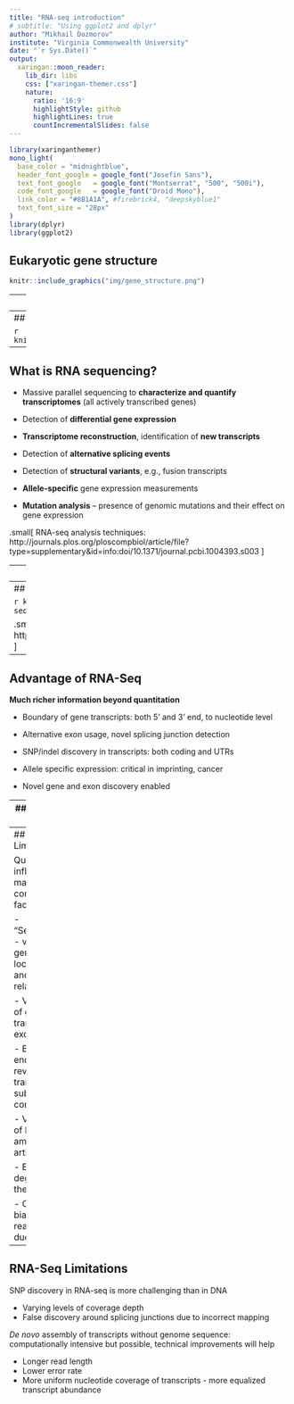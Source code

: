 ```yaml
---
title: "RNA-seq introduction"
# subtitle: "Using ggplot2 and dplyr"
author: "Mikhail Dozmorov"
institute: "Virginia Commonwealth University"
date: "`r Sys.Date()`"
output:
  xaringan::moon_reader:
    lib_dir: libs
    css: ["xaringan-themer.css"]
    nature:
      ratio: '16:9'
      highlightStyle: github
      highlightLines: true
      countIncrementalSlides: false
---
```


```r
library(xaringanthemer)
mono_light(
  base_color = "midnightblue",
  header_font_google = google_font("Josefin Sans"),
  text_font_google   = google_font("Montserrat", "500", "500i"),
  code_font_google   = google_font("Droid Mono"),
  link_color = "#8B1A1A", #firebrick4, "deepskyblue1"
  text_font_size = "28px"
)
library(dplyr)
library(ggplot2)
```

<!-- HTML style block -->
<style>
.large { font-size: 130%; }
.small { font-size: 70%; }
.tiny { font-size: 40%; }
</style>

## Eukaryotic gene structure

```r
knitr::include_graphics("img/gene_structure.png")
```

---
## Gene expression

```r
knitr::include_graphics("img/central_dogma1.png")
```

---
## Gene expression

```r
knitr::include_graphics("img/central_dogma2.png")
```

---
## What is RNA sequencing?

- Massive parallel sequencing to **characterize and quantify transcriptomes** (all actively transcribed genes)

- Detection of **differential gene expression**

- **Transcriptome reconstruction**, identification of **new transcripts**

- Detection of **alternative splicing events**

- Detection of **structural variants**, e.g., fusion transcripts

- **Allele-specific** gene expression measurements

- **Mutation analysis** – presence of genomic mutations and their effect on gene expression

.small[ RNA-seq analysis techniques: http://journals.plos.org/ploscompbiol/article/file?type=supplementary&id=info:doi/10.1371/journal.pcbi.1004393.s003 ]

---
## Sequencing technologies

Commercially available

- **Illumina/Solexa** - short reads, sequencing-by-synthesis

- **Life Technologies Ion Torrent/Proton** - short reads, Ion Semiconductor sequencing

- **Pacific Biosciences** - long reads, Single Molecule Real Time sequencing

Experimental

- **Nanopore sequencing** - continuous sequencing (very long reads), fluctuations of the ionic current from nucleotides passing through the nanopore

<!--
## Cap Analysis of Gene Expression (CAGE)

- The first 20 to 21 nucleotides at the 5' ends of capped mRNAs are extracted by a combination of cap trapping and cleavage by restriction enzyme _MmeI_.
- The "CAGE tags" then sequenced and mapped to the genome
- Produces a genome-wide picture of transcription start sites at a base-pair resolution
- "Promoterome" generated by FANTOM project

.small[ Balwierz, Piotr J., Piero Carninci, Carsten O. Daub, Jun Kawai, Yoshihide Hayashizaki, Werner Van Belle, Christian Beisel, and Erik van Nimwegen. “Methods for Analyzing Deep Sequencing Expression Data: Constructing the Human and Mouse Promoterome with DeepCAGE Data.” Genome Biology 10, no. 7 (2009): R79. doi:10.1186/gb-2009-10-7-r79. https://genomebiology.biomedcentral.com/articles/10.1186/gb-2009-10-7-r79
-->

---
## Overview of RNA sequencing technology

```r
knitr::include_graphics("img/rna-seq_tech.png")
```

.small[ Source: https://doi.org/10.1371/journal.pcbi.1004393 ]

---
## Advantage of RNA-Seq

**Much richer information beyond quantitation**

- Boundary of gene transcripts: both 5' and 3' end, to nucleotide level 

- Alternative exon usage, novel splicing junction detection

- SNP/indel discovery in transcripts: both coding and UTRs

- Allele specific expression: critical in imprinting, cancer

- Novel gene and exon discovery enabled

---
## Advantage of RNA-Seq

**Flexibiliry at quantitation**

- Unlimited dynamic range: by increasing depth as needed

- Higher specificity and accuracy: digital counts of transcript copies, very low background noise

- Higher sensitivity: more transcripts and more differential genes detected

- Re-analysis easily done by computation, as gene annotation keeps evolving 

- _De novo_ assembly possible, not relying on reference genome sequence 

<!--
## SEQC RNA-seq quality control.

- The third phase of the MicroArray Quality Control (MAQC) project, also known as the Sequencing Quality Control (SEQC) project, aims to assess the technical performance of high-throughput sequencing platforms by generating benchmarking data sets
- The design includes four different sample types, namely samples A, B, C and D
    - Sample A is Stratagene’s universal human reference (UHR) RNA
    - Sample B is Ambion’s human brain reference RNA
    - Samples C and D are mixes of samples A and B, in a 3:1 and 1:3 ratio, respectively
- The four reference samples were sent to several sequencing centers around the world and sequenced using different platforms
- Found good reproducibility across sites and platforms

.small[ SEQC/MAQC-III Consortium. A comprehensive assessment of RNA-seq accuracy, reproducibility and information content by the Sequencing Quality Control Consortium. Nat. Biotechnol. doi:10.1038/nbt.2957 (24 August 2014).
-->

---
## RNA-Seq Limitations

Quantitation influenced by many confounding factors  

- "Sequenceability" - varying across genomic regions, local GC content and structure-related

- Varying length of gene transcripts and exons

- Bias in read ends due to reverse transcription, subtle but consistent 

- Varying extent of PCR amplification artifacts

- Effect of RNA degradation in the real world

- Computational bias in aligning reads to genome due to aligners
    
---
## RNA-Seq Limitations

SNP discovery in RNA-seq is more challenging than in DNA  

- Varying levels of coverage depth
- False discovery around splicing junctions due to incorrect mapping
    
_De novo_ assembly of transcripts without genome sequence: computationally intensive but possible, technical improvements will help  

- Longer read length
- Lower error rate
- More uniform nucleotide coverage of transcripts - more equalized transcript abundance

